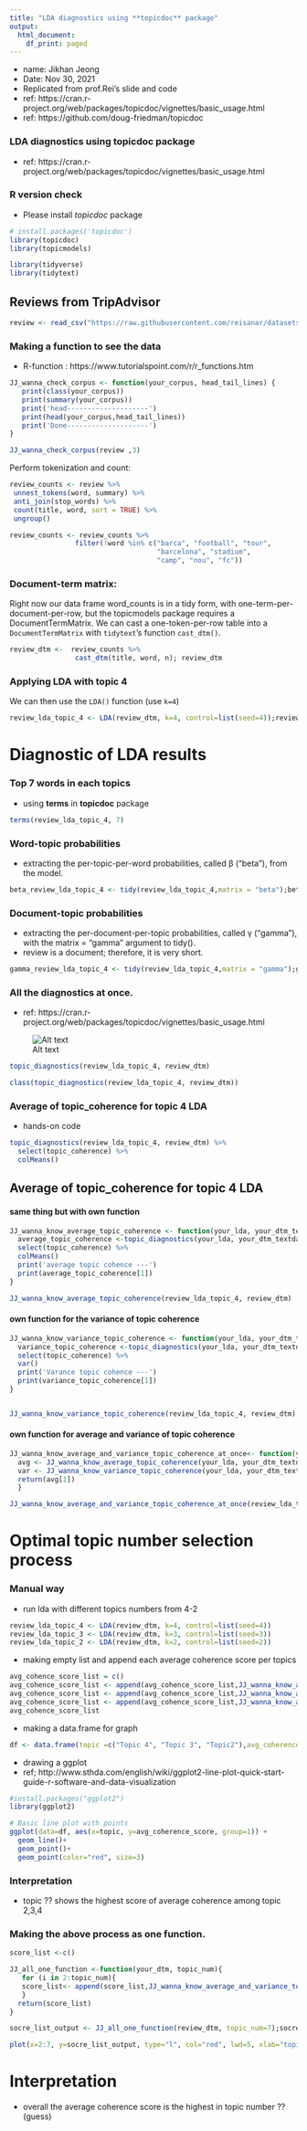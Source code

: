 ---
title: "LDA diagnostics using **topicdoc** package"
output:
  html_document:
    df_print: paged
---
* name: Jikhan Jeong
* Date: Nov 30, 2021
* Replicated from prof.Rei's slide and code
* ref: https://cran.r-project.org/web/packages/topicdoc/vignettes/basic_usage.html
* ref: https://github.com/doug-friedman/topicdoc

### LDA diagnostics using **topicdoc** package
* ref: https://cran.r-project.org/web/packages/topicdoc/vignettes/basic_usage.html


### R version check

* Please install *topicdoc* package

```{r}
# install.packages('topicdoc')
library(topicdoc)
library(topicmodels)

library(tidyverse)
library(tidytext)
```

## Reviews from TripAdvisor

```{r, message=FALSE, warning=FALSE}
review <- read_csv("https://raw.githubusercontent.com/reisanar/datasets/master/camp_nou_tripadvisor.csv");head(review)
```
### Making a function to see the data 
* R-function : https://www.tutorialspoint.com/r/r_functions.htm

```{r}
JJ_wanna_check_corpus <- function(your_corpus, head_tail_lines) {
   print(class(your_corpus))
   print(summary(your_corpus))
   print('head--------------------')
   print(head(your_corpus,head_tail_lines))
   print('Done--------------------')
}

JJ_wanna_check_corpus(review ,3)
```

Perform tokenization and count:

```{r}
review_counts <- review %>% 
 unnest_tokens(word, summary) %>% 
 anti_join(stop_words) %>% 
 count(title, word, sort = TRUE) %>% 
 ungroup() 
```

```{r}
review_counts <- review_counts %>% 
                filter(!word %in% c("barca", "football", "tour",
                                    "barcelona", "stadium", 
                                    "camp", "nou", "fc"))
```




### Document-term matrix:

Right now our data frame word_counts is in a tidy form, with one-term-per-document-per-row, but the topicmodels package requires a DocumentTermMatrix. We can cast a one-token-per-row table into a `DocumentTermMatrix` with `tidytext`'s function `cast_dtm()`.

```{r}
review_dtm <-  review_counts %>%
                cast_dtm(title, word, n); review_dtm
```

### Applying LDA with topic 4

We can then use the `LDA()` function (use `k=4`)

```{r}
review_lda_topic_4 <- LDA(review_dtm, k=4, control=list(seed=4));review_lda_topic_4
```
# Diagnostic of LDA results

### Top 7 words in each topics
* using **terms** in **topicdoc** package
```{r}
terms(review_lda_topic_4, 7)
```
### Word-topic probabilities
* extracting the per-topic-per-word probabilities, called β (“beta”), from the model.

```{r}
beta_review_lda_topic_4 <- tidy(review_lda_topic_4,matrix = "beta");beta_review_lda_topic_4 
```
### Document-topic probabilities
* extracting the per-document-per-topic probabilities, called γ (“gamma”), with the matrix = "gamma" argument to tidy().
* review is a document; therefore, it is very short. 
```{r}
gamma_review_lda_topic_4 <- tidy(review_lda_topic_4,matrix = "gamma");gamma_review_lda_topic_4 
```


### All the diagnostics at once.
* ref: https://cran.r-project.org/web/packages/topicdoc/vignettes/basic_usage.html

![Alt text](/Users/jjeong/OneDrive - Florida Polytechnic University/Desktop/Text analysis/Week 11 LDA + Invitation + Example/diagnostic.jpg)


```{r}
topic_diagnostics(review_lda_topic_4, review_dtm)
```

```{r}
class(topic_diagnostics(review_lda_topic_4, review_dtm))
```
### Average of topic_coherence for topic 4 LDA
* hands-on code

```{r}
topic_diagnostics(review_lda_topic_4, review_dtm) %>%
  select(topic_coherence) %>%
  colMeans()
```
## Average of topic_coherence for topic 4 LDA

#### same thing but with own function
```{r}
JJ_wanna_know_average_topic_coherence <- function(your_lda, your_dtm_textdata) {
  average_topic_coherence <-topic_diagnostics(your_lda, your_dtm_textdata) %>%
  select(topic_coherence) %>%
  colMeans()
  print('average topic cohence ---')
  print(average_topic_coherence[1])
}

JJ_wanna_know_average_topic_coherence(review_lda_topic_4, review_dtm)
```

#### own function for the variance of topic coherence
```{r}
JJ_wanna_know_variance_topic_coherence <- function(your_lda, your_dtm_textdata) {
  variance_topic_coherence <-topic_diagnostics(your_lda, your_dtm_textdata) %>%
  select(topic_coherence) %>%
  var()
  print('Varance topic cohence ---')
  print(variance_topic_coherence[1])
}


JJ_wanna_know_variance_topic_coherence(review_lda_topic_4, review_dtm)
```

#### own function for average and variance of topic coherence
```{r}
JJ_wanna_know_average_and_variance_topic_coherence_at_once<- function(your_lda, your_dtm_textdata) {
  avg <- JJ_wanna_know_average_topic_coherence(your_lda, your_dtm_textdata)
  var <- JJ_wanna_know_variance_topic_coherence(your_lda, your_dtm_textdata)
  return(avg[1])
  }

JJ_wanna_know_average_and_variance_topic_coherence_at_once(review_lda_topic_4, review_dtm)
```

# Optimal topic number selection process

### Manual way
* run lda with different topics numbers from 4-2
```{r}
review_lda_topic_4 <- LDA(review_dtm, k=4, control=list(seed=4))
review_lda_topic_3 <- LDA(review_dtm, k=3, control=list(seed=3))
review_lda_topic_2 <- LDA(review_dtm, k=2, control=list(seed=2))
```

* making empty list and append each average coherence score per topics
```{r}
avg_cohence_score_list = c()
avg_cohence_score_list <- append(avg_cohence_score_list,JJ_wanna_know_average_and_variance_topic_coherence_at_once(review_lda_topic_4, review_dtm) )
avg_cohence_score_list <- append(avg_cohence_score_list,JJ_wanna_know_average_and_variance_topic_coherence_at_once(review_lda_topic_3, review_dtm) )
avg_cohence_score_list <- append(avg_cohence_score_list,JJ_wanna_know_average_and_variance_topic_coherence_at_once(review_lda_topic_2, review_dtm) )
avg_cohence_score_list 
```

* making a data.frame for graph
```{r}
df <- data.frame(topic =c("Topic 4", "Topic 3", "Topic2"),avg_coherence_score=avg_cohence_score_list );df
```

* drawing a ggplot
* ref; http://www.sthda.com/english/wiki/ggplot2-line-plot-quick-start-guide-r-software-and-data-visualization

```{r}
#install.packages("ggplot2")
library(ggplot2)

# Basic line plot with points
ggplot(data=df, aes(x=topic, y=avg_coherence_score, group=1)) +
  geom_line()+
  geom_point()+
  geom_point(color="red", size=3)

```

### Interpretation
* topic ?? shows the highest score of average coherence among topic 2,3,4



### Making the above process as one function.


```{r}
score_list <-c()

JJ_all_one_function <-function(your_dtm, topic_num){
   for (i in 2:topic_num){
   score_list<- append(score_list,JJ_wanna_know_average_and_variance_topic_coherence_at_once(LDA(your_dtm, k=i, control=list(seed=i)), your_dtm) )
   }
  return(score_list)
}

socre_list_output <- JJ_all_one_function(review_dtm, topic_num=7);socre_list_output 
```

```{r}
plot(x=2:7, y=socre_list_output, type="l", col="red", lwd=5, xlab="topic number", ylab="avg coherence score", main="distribution of avg coherence scores")

```
# Interpretation
* overall the average coherence score is the highest in topic number ?? (guess)




